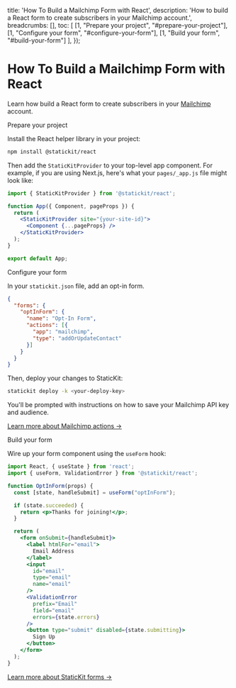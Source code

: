
  title: 'How To Build a Mailchimp Form with React',
  description: 'How to build a React form to create subscribers in your Mailchimp account.',
  breadcrumbs: [],
  toc: [
    [1, "Prepare your project", "#prepare-your-project"],
    [1, "Configure your form", "#configure-your-form"],
    [1, "Build your form", "#build-your-form"]
  ],
});

# How To Build a Mailchimp Form with React

<p className="text-lg">
  Learn how build a React form to create subscribers in your <a href="https://mailchimp.com/">Mailchimp</a> account.
</p>

<StepHeading step="1" id="prepare-your-project">Prepare your project</StepHeading>

Install the React helper library in your project:

```bash
npm install @statickit/react
```

Then add the `StaticKitProvider` to your top-level app component. For example, if you are using Next.js, here's what your `pages/_app.js` file might look like:

```jsx
import { StaticKitProvider } from '@statickit/react';

function App({ Component, pageProps }) {
  return (
    <StaticKitProvider site="{your-site-id}">
      <Component {...pageProps} />
    </StaticKitProvider>
  );
}

export default App;
```

<StepHeading step="2" id="configure-your-form">Configure your form</StepHeading>

In your `statickit.json` file, add an opt-in form.

```json
{
  "forms": {
    "optInForm": {
      "name": "Opt-In Form",
      "actions": [{
        "app": "mailchimp",
        "type": "addOrUpdateContact"
      }]
    }
  }
}
```

Then, deploy your changes to StaticKit:

```bash
statickit deploy -k <your-deploy-key>
```

You'll be prompted with instructions on how to save your Mailchimp API key and audience.

[Learn more about Mailchimp actions &rarr;](docs/forms/actions/mailchimp)

<StepHeading step="3" id="build-your-form">Build your form</StepHeading>

Wire up your form component using the `useForm` hook:

```jsx
import React, { useState } from 'react';
import { useForm, ValidationError } from '@statickit/react';

function OptInForm(props) {
  const [state, handleSubmit] = useForm("optInForm");

  if (state.succeeded) {
    return <p>Thanks for joining!</p>;
  }

  return (
    <form onSubmit={handleSubmit}>
      <label htmlFor="email">
        Email Address
      </label>
      <input
        id="email"
        type="email" 
        name="email"
      />
      <ValidationError 
        prefix="Email" 
        field="email"
        errors={state.errors} 
      />
      <button type="submit" disabled={state.submitting}>
        Sign Up
      </button>
    </form>
  );
}
```

[Learn more about StaticKit forms &rarr;](/docs/forms)
